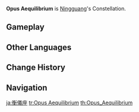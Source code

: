 {{Constellation Overview Infobox
|title     = Opus Aequilibrium
|character = Ningguang
|meaning   = Balancing Creation
}}
'''Opus Aequilibrium''' is [[Ningguang]]'s Constellation.

==Gameplay==
{{Constellation Table|Ningguang}}

==Other Languages==
{{Other Languages
|en      = Opus Aequilibrium
|en_lang = la
|en_tl   = Balancing Creation
|zhs     = 玑衡仪座
|zhs_rm  = Jīhéngyí-zuò
|zht     = 璣衡儀座
|zht_rm  = Jīhéngyí-zuò
|zh_tl   = {{w|Armillary Sphere}} Apparatus Constellation
|ja      = 璣衡儀座
|ja_rm   = Kikougi-za{{Assumed}}
|ja_tl   = Armillary Sphere Apparatus Constellation{{Sino|ja}}<!--remove if rm changes-->
|ko      = {{tt|기형의|璣衡儀}}자리
|ko_rm   = Gihyeong'ui-jari
|ko_tl   = Armillary Sphere Constellation{{Sino|ko|part=1}}
|es      = Opus Aequilibrium
|fr      = Opus Aequilibrium
|ru      = Небесная Сфера
|ru_tl   = Heavenly Sphere
|th      = Opus Aequilibrium
|vi      = {{tt|Cơ Hoành Nghi|璣衡儀}}
|vi_tl   = Armillary Sphere Apparatus{{Sino|vi|part=1}}
|de      = Opus Aequilibrium
|id      = Opus Aequilibrium
|pt      = Opus Aequilibrium
|tr      = Denge İşi
|tr_tl   = 
|it      = Opus Aequilibrium
}}

==Change History==
{{Change History|1.0}}

==Navigation==
{{Constellation Navbox}}

[[ja:衡儀座]]
[[tr:Opus Aequilibrium]]
[[th:Opus_Aequilibrium]]